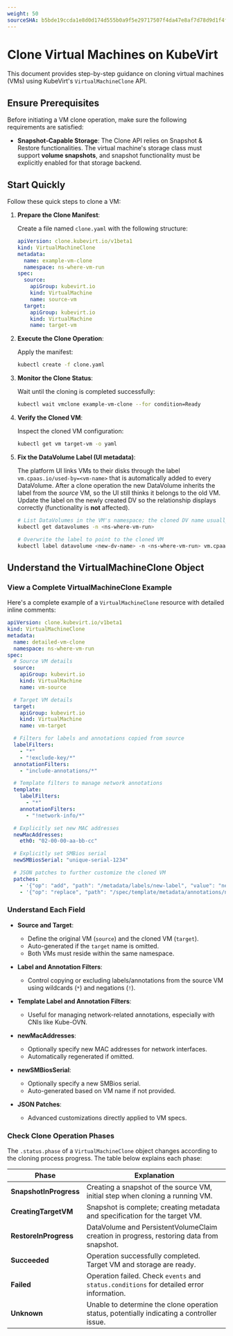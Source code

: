 ```yaml
---
weight: 50
sourceSHA: b5bde19ccda1e8d0d174d555b0a9f5e29717507f4da47e8af7d78d9d1f4f0d8d
---
```

# Clone Virtual Machines on KubeVirt

This document provides step-by-step guidance on cloning virtual machines (VMs) using KubeVirt's `VirtualMachineClone` API.

## Ensure Prerequisites

Before initiating a VM clone operation, make sure the following requirements are satisfied:

* **Snapshot‑Capable Storage**: The Clone API relies on Snapshot & Restore functionalities. The virtual machine's storage class must support **volume snapshots**, and snapshot functionality must be explicitly enabled for that storage backend.

## Start Quickly

Follow these quick steps to clone a VM:

1. **Prepare the Clone Manifest**:

   Create a file named `clone.yaml` with the following structure:

   ```yaml
   apiVersion: clone.kubevirt.io/v1beta1
   kind: VirtualMachineClone
   metadata:
     name: example-vm-clone
     namespace: ns-where-vm-run
   spec:
     source:
       apiGroup: kubevirt.io
       kind: VirtualMachine
       name: source-vm
     target:
       apiGroup: kubevirt.io
       kind: VirtualMachine
       name: target-vm
   ```

2. **Execute the Clone Operation**:

   Apply the manifest:

   ```bash
   kubectl create -f clone.yaml
   ```

3. **Monitor the Clone Status**:

   Wait until the cloning is completed successfully:

   ```bash
   kubectl wait vmclone example-vm-clone --for condition=Ready
   ```

4. **Verify the Cloned VM**:

   Inspect the cloned VM configuration:

   ```bash
   kubectl get vm target-vm -o yaml
   ```

5. **Fix the DataVolume Label (UI metadata)**:

   The platform UI links VMs to their disks through the label `vm.cpaas.io/used-by=<vm-name>` that is automatically added to every DataVolume.
   After a clone operation the new DataVolume inherits the label from the *source* VM, so the UI still thinks it belongs to the old VM.
   Update the label on the newly created DV so the relationship displays correctly (functionality is **not** affected).

   ```bash
   # List DataVolumes in the VM's namespace; the cloned DV name usually starts with "restore-"
   kubectl get datavolumes -n <ns-where-vm-run>

   # Overwrite the label to point to the cloned VM
   kubectl label datavolume <new-dv-name> -n <ns-where-vm-run> vm.cpaas.io/used-by=<target-vm> --overwrite
   ```


## Understand the VirtualMachineClone Object

### View a Complete VirtualMachineClone Example

Here's a complete example of a `VirtualMachineClone` resource with detailed inline comments:

```yaml
apiVersion: clone.kubevirt.io/v1beta1
kind: VirtualMachineClone
metadata:
  name: detailed-vm-clone
  namespace: ns-where-vm-run
spec:
  # Source VM details
  source:
    apiGroup: kubevirt.io
    kind: VirtualMachine
    name: vm-source

  # Target VM details
  target:
    apiGroup: kubevirt.io
    kind: VirtualMachine
    name: vm-target

  # Filters for labels and annotations copied from source
  labelFilters:
    - "*"
    - "!exclude-key/*"
  annotationFilters:
    - "include-annotations/*"

  # Template filters to manage network annotations
  template:
    labelFilters:
      - "*"
    annotationFilters:
      - "!network-info/*"

  # Explicitly set new MAC addresses
  newMacAddresses:
    eth0: "02-00-00-aa-bb-cc"

  # Explicitly set SMBios serial
  newSMBiosSerial: "unique-serial-1234"

  # JSON patches to further customize the cloned VM
  patches:
    - '{"op": "add", "path": "/metadata/labels/new-label", "value": "new-value"}'
    - '{"op": "replace", "path": "/spec/template/metadata/annotations/new-annotation", "value": "updated-value"}'
```

### Understand Each Field

* **Source and Target**:

  * Define the original VM (`source`) and the cloned VM (`target`).
  * Auto-generated if the `target` name is omitted.
  * Both VMs must reside within the same namespace.

* **Label and Annotation Filters**:

  * Control copying or excluding labels/annotations from the source VM using wildcards (`*`) and negations (`!`).

* **Template Label and Annotation Filters**:

  * Useful for managing network-related annotations, especially with CNIs like Kube-OVN.

* **newMacAddresses**:

  * Optionally specify new MAC addresses for network interfaces.
  * Automatically regenerated if omitted.

* **newSMBiosSerial**:

  * Optionally specify a new SMBios serial.
  * Auto-generated based on VM name if not provided.

* **JSON Patches**:

  * Advanced customizations directly applied to VM specs.

### Check Clone Operation Phases

The `.status.phase` of a `VirtualMachineClone` object changes according to the cloning process progress. The table below explains each phase:

| Phase                  | Explanation                                                                                |
| ---------------------- | ------------------------------------------------------------------------------------------ |
| **SnapshotInProgress** | Creating a snapshot of the source VM, initial step when cloning a running VM.              |
| **CreatingTargetVM**   | Snapshot is complete; creating metadata and specification for the target VM.               |
| **RestoreInProgress**  | DataVolume and PersistentVolumeClaim creation in progress, restoring data from snapshot.   |
| **Succeeded**          | Operation successfully completed. Target VM and storage are ready.                         |
| **Failed**             | Operation failed. Check `events` and `status.conditions` for detailed error information.   |
| **Unknown**            | Unable to determine the clone operation status, potentially indicating a controller issue. |

